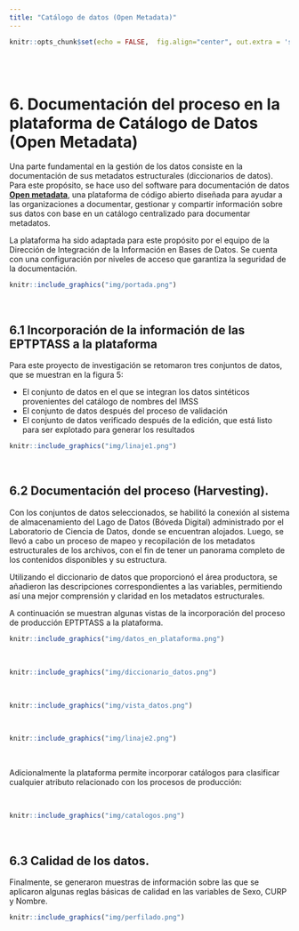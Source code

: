 ---
title: "Catálogo de datos (Open Metadata)"
--- 

```{r setup, include=FALSE}
knitr::opts_chunk$set(echo = FALSE,  fig.align="center", out.extra = 'style="display:block; margin:auto;"')
```

<div class=text-justify>

<br/>
<br/>


# 6. Documentación del proceso en la plataforma de Catálogo de Datos (Open Metadata)

Una parte fundamental en la gestión de los datos consiste en la documentación de sus metadatos estructurales (diccionarios de datos). Para este propósito, se hace uso del software para documentación de datos [**Open metadata**](https://open-metadata.org/){target="_blank"}, una plataforma de código abierto diseñada para ayudar a las organizaciones a documentar, gestionar y compartir información sobre sus datos con base en un catálogo centralizado para documentar metadatos.

La plataforma ha sido adaptada para este propósito por el equipo de la Dirección de Integración de la Información en Bases de Datos. Se cuenta con una configuración por niveles de acceso que garantiza la seguridad de la documentación.

```{r acceso_plataforma, fig.align="center", out.width="100%", echo=FALSE, cache=TRUE, fig.cap="**Figura 5. Vista del acceso a la plataforma Open Metadata**"}

knitr::include_graphics("img/portada.png")

```

<br/>

## 6.1 Incorporación de la información de las EPTPTASS a la plataforma

Para este proyecto de investigación se retomaron tres conjuntos de datos, que se muestran en la figura 5:

* El conjunto de datos en el que se integran los datos sintéticos provenientes del catálogo de nombres del IMSS
* El conjunto de datos después del proceso de validación
* El conjunto de datos verificado después de la edición, que está listo para ser explotado para generar los resultados

```{r conjuntos_datos_seleccionados, fig.align="center", out.width="100%", echo=FALSE, cache=TRUE, fig.cap="**Figura 6. Conjuntos de datos que se incorporaron a la plataforma Open Metadata**"}

knitr::include_graphics("img/linaje1.png")

```

<br/>

## 6.2 Documentación del proceso (Harvesting).

Con los conjuntos de datos seleccionados, se habilitó la conexión al sistema de almacenamiento del Lago de Datos (Bóveda Digital) administrado por el Laboratorio de Ciencia de Datos, donde se encuentran alojados. Luego, se llevó a cabo un proceso de mapeo y recopilación de los metadatos estructurales de los archivos, con el fin de tener un panorama completo de los contenidos disponibles y su estructura.

Utilizando el diccionario de datos que proporcionó el área productora, se añadieron las descripciones correspondientes a las variables, permitiendo así una mejor comprensión y claridad en los metadatos estructurales.

A continuación se muestran algunas vistas de la incorporación del proceso de producción EPTPTASS a la plataforma.

```{r datos_en_plataforma, fig.align="center", out.width="80%", echo=FALSE, cache=TRUE, fig.cap="**Figura 7. Conjuntos de datos en la plataforma Open Metadata**"}

knitr::include_graphics("img/datos_en_plataforma.png")

```

<br/>

```{r diccionarios, fig.align="center", out.width="80%", echo=FALSE, cache=TRUE, fig.cap="**Figura 8. Documentación de los diccionarios de datos en la plataforma Open Metadata**"}

knitr::include_graphics("img/diccionario_datos.png")

```

<br/>

```{r vista_datos, fig.align="center", out.width="100%", echo=FALSE, cache=TRUE, fig.cap="**Figura 9. Vista de los datos en la plataforma Open Metadata**"}

knitr::include_graphics("img/vista_datos.png")

```

<br/>

```{r linaje, fig.align="center", out.width="100%", echo=FALSE, cache=TRUE, fig.cap="**Figura 10. Linaje de los datos en la plataforma Open Metadata**"}

knitr::include_graphics("img/linaje2.png")

```

<br/>

Adicionalmente la plataforma permite incorporar catálogos para clasificar cualquier atributo relacionado con los procesos de producción:

<br/>

```{r catalogos, fig.align="center", out.width="100%", echo=FALSE, cache=TRUE, fig.cap="**Figura 11. Catálogos de datos en la plataforma Open Metadata**"}

knitr::include_graphics("img/catalogos.png")

```


<br/>

## 6.3 Calidad de los datos.

Finalmente, se generaron muestras de información sobre las que se aplicaron algunas reglas básicas de calidad en las variables de Sexo, CURP y Nombre.

```{r perfilado, fig.align="center", out.width="100%", echo=FALSE, cache=TRUE, fig.cap="**Figura 12. Verificación de la calidad de los datos en la plataforma Open Metadata**"}

knitr::include_graphics("img/perfilado.png")

```

<br/>
